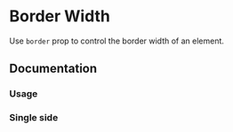 

# Border Width

Use `border` prop to control the border width of an element.

<Scale hidePixels values="borderT" />

## Documentation

### Usage

<Demo component={Usage} />

### Single side

<Demo component={SingleUsage} />
